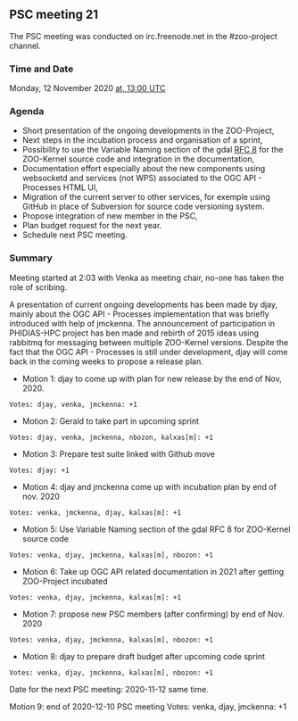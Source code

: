 
== PSC meeting 21 ==

The PSC meeting was conducted on irc.freenode.net in the  #zoo-project channel.

=== Time and Date ===

Monday, 12 November 2020 [http://www.timeanddate.com/worldclock/fixedtime.html?year=2020&month=11&day=12&hour=13&min=0&sec=0 at,  13:00 UTC]

=== Agenda ===

*Short presentation of the ongoing developments in the ZOO-Project,
*Next steps in the incubation process and organisation of a sprint,
*Possibility to use the Variable Naming section of the gdal [https://gdal.org/development/rfc/rfc8_devguide.html#variable-naming RFC 8] for the ZOO-Kernel source code and integration in the documentation,
*Documentation effort especially about the new components using websocketd and services (not WPS) associated to the OGC API - Processes HTML UI,
*Migration of the current server to other services, for exemple using GitHub in place of Subversion for source code versioning system.
*Propose integration of new member in the PSC,
*Plan budget request for the next year.
*Schedule next PSC meeting.

=== Summary ===

Meeting started at 2:03 with Venka as meeting chair, no-one has taken the role of scribing.

A presentation of current ongoing developments has been made by djay, mainly about the OGC API - Processes implementation that was briefly introduced with help of jmckenna. The announcement of participation in PHIDIAS-HPC project  has ben made and rebirth of 2015 ideas using rabbitmq for messaging between multiple ZOO-Kernel versions. Despite the fact that the OGC API - Processes is still under development, djay will come back in the coming weeks to propose a release plan.

*Motion 1: djay to come up with plan for new release by the end of Nov, 2020.

 Votes: djay, venka, jmckenna: +1

*Motion 2: Gerald to take part in upcoming sprint
 
 Votes: djay, venka, jmckenna, nbozon, kalxas[m]: +1

*Motion 3: Prepare test suite linked with Github move

 Votes: djay: +1

*Motion 4: djay and jmckenna come up with incubation plan by end of nov. 2020

 Votes: venka, jmckenna, djay, kalxas[m]: +1

*Motion 5: Use Variable Naming section of the gdal ​RFC 8  for ZOO-Kernel source code

 Votes: venka, djay, jmckenna, kalxas[m], nbozon: +1

*Motion 6: Take up OGC API related documentation in 2021 after getting ZOO-Project incubated

 Votes: venka, djay, jmckenna, kalxas[m]: +1

*Motion 7: propose new PSC members (after confirming) by end of Nov. 2020

 Votes: venka, djay, jmckenna, kalxas[m], nbozon: +1

*Motion 8: djay to prepare draft budget after upcoming code sprint

 Votes: venka, djay, jmckenna, kalxas[m], nbozon: +1

Date for the next PSC meeting: 2020-11-12 same time.

Motion 9: end of 2020-12-10 PSC meeting
Votes: venka, djay, jmckenna: +1



{{TracNotice|{{PAGENAME}}}}